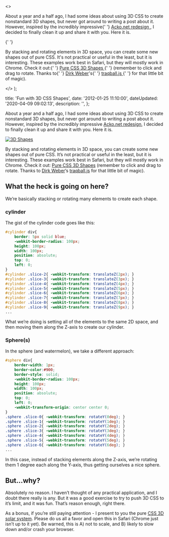 
  <>
    <p>
      About a year and a half ago, I had some ideas about using 3D CSS to create
      nonstandard 3D shapes, but never got around to writing a post about it.
      However, inspired by the incredibly impressive{' '}
      <a href="http&#58;//acko.net/blog/making-love-to-webkit/">
        Acko.net redesign
      </a>
      , I decided to finally clean it up and share it with you. Here it is.
    </p>{' '}
    <p>
      By stacking and rotating elements in 3D space, you can create some new
      shapes out of pure CSS. It's not practical or useful in the least, but it
      is interesting. These examples work best in Safari, but they will mostly
      work in Chrome. Check it out&#58;{' '}
      <a href="https://codepen.io/danieltott/project/editor/XwGzRV">
        Pure CSS 3D Shapes
      </a>{' '}
      (remember to click and drag to rotate. Thanks to{' '}
      <a href="http&#58;//www.eleqtriq.com/">Dirk Weber</a>'s{' '}
      <a href="http&#58;//www.eleqtriq.com/2011/11/traqball-2-0/">
        traqball.js
      </a>{' '}
      for that little bit of magic).
    </p>
  </>
);


  title: 'Fun with 3D CSS Shapes',
  date: '2012-01-25 11:10:00',
  dateUpdated: '2020-04-09 09:02:13',
  description: '',
};

About a year and a half ago, I had some ideas about using 3D CSS to create nonstandard 3D shapes, but never got around to writing a post about it. However, inspired by the incredibly impressive [Acko.net redesign](http://acko.net/blog/making-love-to-webkit/), I decided to finally clean it up and share it with you. Here it is.

<a href="https://codepen.io/danieltott/project/editor/XwGzRV">
  <Image src={img3dshapes} alt="3D Shapes" />
</a>

By stacking and rotating elements in 3D space, you can create some new shapes out of pure CSS. It’s not practical or useful in the least, but it is interesting. These examples work best in Safari, but they will mostly work in Chrome. Check it out: [Pure CSS 3D Shapes](https://codepen.io/danieltott/project/editor/XwGzRV) (remember to click and drag to rotate. Thanks to [Dirk Weber](http://www.eleqtriq.com/)‘s [traqball.js](http://www.eleqtriq.com/2011/11/traqball-2-0/) for that little bit of magic).

## What the heck is going on here?

We’re basically stacking or rotating many elements to create each shape.

### cylinder

The gist of the cylinder code goes like this:

```css
#cylinder div{
	border: 5px solid blue;
	-webkit-border-radius: 100px;
	height: 100px;
	width: 100px;
	position: absolute;
	top: 0;
	left: 0;
}
#cylinder .slice-2{ -webkit-transform: translateZ(2px); }
#cylinder .slice-3{ -webkit-transform: translateZ(3px); }
#cylinder .slice-4{ -webkit-transform: translateZ(4px); }
#cylinder .slice-5{ -webkit-transform: translateZ(5px); }
#cylinder .slice-6{ -webkit-transform: translateZ(6px); }
#cylinder .slice-7{ -webkit-transform: translateZ(7px); }
#cylinder .slice-8{ -webkit-transform: translateZ(8px); }
#cylinder .slice-9{ -webkit-transform: translateZ(9px); }
...
```

What we’re doing is setting all of the elements to the same 2D space, and then moving them along the Z-axis to create our cylinder.

### Sphere(s)

In the sphere (and watermelon), we take a different approach:

```css
#sphere div{
	border-width: 1px;
	border-color:#900;
	border-style: solid;
	-webkit-border-radius: 100px;
	height: 100px;
	width: 100px;
	position: absolute;
	top: 0;
	left: 0;
	-webkit-transform-origin: center center 0;
}
.sphere .slice-0{ -webkit-transform: rotateY(0deg); }
.sphere .slice-1{ -webkit-transform: rotateY(1deg); }
.sphere .slice-2{ -webkit-transform: rotateY(2deg); }
.sphere .slice-3{ -webkit-transform: rotateY(3deg); }
.sphere .slice-4{ -webkit-transform: rotateY(4deg); }
.sphere .slice-5{ -webkit-transform: rotateY(5deg); }
.sphere .slice-6{ -webkit-transform: rotateY(6deg); }
...
```

In this case, instead of stacking elements along the Z-axis, we’re rotating them 1 degree each along the Y-axis, thus getting ourselves a nice sphere.

## But…why?

Absolutely no reason. I haven’t thought of any practical application, and I doubt there really is any. But it was a good exercise to try to push 3D CSS to it’s limit, and it was fun. That’s reason enough, right there.

As a bonus, if you’re still paying attention - I present to you the pure [CSS 3D solar system](http://x.dtott.com/3d/solar-system.html). Please do us all a favor and open this in Safari (Chrome just isn’t up to it yet). Be warned, this is A) not to scale, and B) likely to slow down and/or crash your browser.
